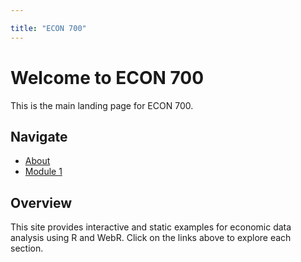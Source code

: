 ```yaml
---

title: "ECON 700"
---
```


# Welcome to ECON 700

This is the main landing page for ECON 700.

## Navigate

- [About](about.qmd)
- [Module 1](mod-1-1-intro-to-r.qmd)

## Overview

This site provides interactive and static examples for economic data analysis using R and WebR. Click on the links above to explore each section.

